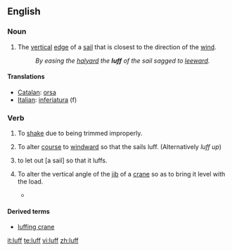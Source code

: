 ==English==

===Noun===
{{en-noun}}

# {{nautical}} The [[vertical]] [[edge]] of a [[sail]] that is closest to the direction of the [[wind]].
#:''By easing the [[halyard]] the '''luff''' of the sail sagged to [[leeward]].''

====Translations====
*[[Catalan]]: [[orsa]] {{f}}
*[[Italian]]: [[inferiatura]] (f)

===Verb===
{{en-verb}}

# {{nautical|of a sail|intransitive}} To [[shake]] due to being trimmed improperly.
# {{nautical|of a boat|intransitive}} To alter [[course]] to [[windward]] so that the sails luff.  (Alternatively ''luff up'')
# {{nautical|transitive}} to let out [a sail] so that it luffs.
# {{context|mechanical}} To alter the vertical angle of the [[jib]] of a [[crane]] so as to bring it level with the load.
#*{{quote-book
|year=1999
|author=Howard I. Shapiro, Jay P. Shapiro, Lawrence K. Shapiro
|title=Cranes and Derricks
|page=95
|isbn=0070578893
|url=http://books.google.com/books?id=_teKKLZrulIC
|passage=The tower is mounted on a slewing platform, which also carries the power plant and the counterweights, while the jib is supported and '''luffed''' by fixed pendant ropes.}}

====Derived terms====
*[[luffing crane]]

[[it:luff]]
[[te:luff]]
[[vi:luff]]
[[zh:luff]]